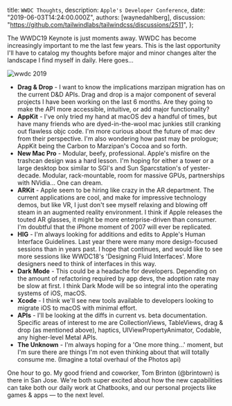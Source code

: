 
  title: `WWDC Thoughts`,
  description: `Apple's Developer Conference`,
  date: "2019-06-03T14:24:00.000Z",
  authors: [waynedahlberg],
  discussion: "https://github.com/tailwindlabs/tailwindcss/discussions/2511",
};

The WWDC19 Keynote is just moments away. WWDC has become increasingly important to me the last few years. This is the last opportunity I'll have to catalog my thoughts before major and minor changes alter the landscape I find myself in daily. Here goes...

<!--more-->

<img src={image1} alt="wwdc 2019" />

- **Drag & Drop** - I want to know the implications marzipan migration has on the current D&D APIs. Drag and drop is a major component of several projects I have been working on the last 6 months. Are they going to make the API more accessible, intuitive, or add major functionality?
- **AppKit** - I've only tried my hand at macOS dev a handful of times, but have many friends who are dyed-in-the-wool mac junkies still cranking out flawless objc code. I'm more curious about the future of mac dev from their perspective. I'm also wondering how past may be prologue; AppKit being the Carbon to Marzipan's Cocoa and so forth.
- **New Mac Pro** - Modular, beefy, professional. Apple's misfire on the trashcan design was a hard lesson. I'm hoping for either a tower or a large desktop box similar to SGI's and Sun Sparcstation's of yester-decade. Modular, rack-mountable, room for massive GPUs, partnerships with NVidia... One can dream.
- **ARKit** - Apple seem to be hiring like crazy in the AR department. The current applications are cool, and make for impressive technology demos, but like VR, I just don't see myself relaxing and blowing off steam in an augmented reality environment. I think if Apple releases the touted AR glasses, it might be more enterprise-driven than consumer. I'm doubtful that the iPhone moment of 2007 will ever be replicated.
- **HIG** - I'm always looking for additions and edits to Apple's Human Interface Guidelines. Last year there were many more design-focused sessions than in years past. I hope that continues, and would like to see more sessions like WWDC18's 'Designing Fluid Interfaces'. More designers need to think of interfaces in this way.
- **Dark Mode** - This could be a headache for developers. Depending on the amount of refactoring required by app devs, the adoption rate may be slow at first. I think Dark Mode will be so integral into the operating systems of iOS, macOS.
- **Xcode** - I think we'll see new tools available to developers looking to migrate iOS to macOS with minimal effort.
- **APIs** - I'll be looking at the diffs in current vs. beta documentation. Specific areas of interest to me are CollectionViews, TableViews, drag & drop (as mentioned above), haptics, UIViewPropertyAnimator, Codable, any higher-level Metal APIs.
- **The Unknown** - I'm always hoping for a 'One more thing...' moment, but I'm sure there are things I'm not even thinking about that will totally consume me. (Imagine a total overhaul of the Photos api)

One hour to go. My good friend and coworker, Tom Brinton (@brintown) is there in San Jose. We're both super excited about how the new capabilities can take both our daily work at Chatbooks, and our personal projects like games & apps — to the next level.
